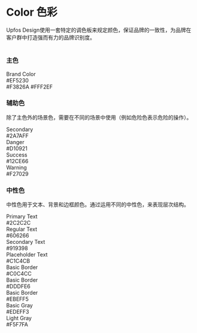 
<Meta title="Color" />

<style>{`
  .box {
    color: #fff;
    border-radius: 4px;
    font-size: 14px;
    height: 114px;
    padding: 20px;
    box-sizing: border-box;
    position: relative;
    line-height: 1;
  }
  .value {
    font-size: 12px;
    line-height: 24px;
    opacity: .69;
  }
  .is--primary {
    background-color: #EF5230;
    width: 33%;
  }
  .sub-box {
    display: flex;
    width: 100%;
    height: 40px;
    left: 0;
    bottom: 0;
    position: absolute;
    line-height: 40px;
    text-align: center;
  }
  .sub-item {
    flex: 1;
    font-size: 12px;
  }
  .sub-item:first-child {
    border-bottom-left-radius: 4px;
  }
  .sub-item:last-child {
    border-bottom-right-radius: 4px;
  }
  .primary--hover {
    background: #F3826A;
  }
  .outline--hover {
    background: #FFF2EF;
    color: #2C2C2C;
  }
  .box.box-secondary {
    width: 20%;
    display: inline-block;
    margin-right: 10px;
    height: 78px;
  }
  .secondary {
    background-color: #2A7AFF;
  }
  .danger {
    background-color: #D10921;
  }
  .success {
    background-color: #12CE66;
  }
  .warning {
    background-color: #F27029;
  }
  .box-wrap {
    width: 25%;
    display: inline-block;
    vertical-align: top;
  }
  .box-wrap + .box-wrap {
    padding-left: 10px;
  }
  .box.box-other {
    height: 78px;
  }
  .box-other + .box-other {
    margin-top: 10px;
  }
  .primary-text {
    background: #2C2C2C;
  }
  .regular-text {
    background: #606266;
  }
  .secondary-text {
    background: #919398;
  }
  .placeholder-text {
    background: #C1C4CB;
  }
  .base-border {
    background: #C0C4CC;
    color: #2C2C2C;
  }
  .light-border {
    background: #DDDFE6;
    color: #2C2C2C;
  }
  .lighter-border {
    background: #EBEFF5;
    color: #2C2C2C;
  }
  .base-gray {
    background: #EDEFF3;
    color: #2C2C2C;
  }
  .light-gray {
    background: #F5F7FA;
    color: #2C2C2C;
  }
`}</style>

# Color 色彩
Upfos Design使用一套特定的调色板来规定颜色，保证品牌的一致性，为品牌在客户群中打造强而有力的品牌识别度。
##
#
### 主色

<div class="box is--primary">
  Brand Color
  <div class="value">#EF5230</div>
  <div class="sub-box">
    <span class="sub-item primary--hover">#F3826A</span>
    <span class="sub-item outline--hover">#FFF2EF</span>
  </div>
</div>

### 辅助色
除了主色外的场景色，需要在不同的场景中使用（例如危险色表示危险的操作）。

<div class="box box-secondary secondary">
  Secondary
  <div class="value">#2A7AFF</div>
</div>
<div class="box box-secondary danger">
  Danger
  <div class="value">#D10921</div>
</div>
<div class="box box-secondary success">
  Success
  <div class="value">#12CE66</div>
</div>
<div class="box box-secondary warning">
  Warning
  <div class="value">#F27029</div>
</div>

### 中性色
中性色用于文本、背景和边框颜色。通过运用不同的中性色，来表现层次结构。
<div class="box-wrap">
  <div class="box box-other primary-text">
    Primary Text
    <div class="value">#2C2C2C</div>
  </div>
  <div class="box box-other regular-text">
    Regular Text
    <div class="value">#606266</div>
  </div>
  <div class="box box-other secondary-text">
    Secondary Text
    <div class="value">#919398</div>
  </div>
  <div class="box box-other placeholder-text">
    Placeholder Text
    <div class="value">#C1C4CB</div>
  </div>
</div>
<div class="box-wrap">
  <div class="box box-other base-border">
    Basic Border
    <div class="value">#C0C4CC</div>
  </div>
  <div class="box box-other light-border">
    Basic Border
    <div class="value">#DDDFE6</div>
  </div>
  <div class="box box-other lighter-border">
    Basic Border
    <div class="value">#EBEFF5</div>
  </div>
</div>
<div class="box-wrap">
  <div class="box box-other base-gray">
    Basic Gray
    <div class="value">#EDEFF3</div>
  </div>
  <div class="box box-other light-gray">
    Light Gray
    <div class="value">#F5F7FA</div>
  </div>
</div>
